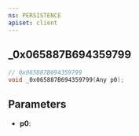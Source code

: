 ```yaml
---
ns: PERSISTENCE
apiset: client
---
```

## _0x065887B694359799

```c
// 0x065887B694359799
void _0x065887B694359799(Any p0);
```


## Parameters
* **p0**: